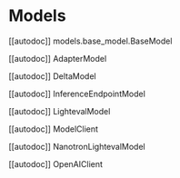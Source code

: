 # Models

[[autodoc]] models.base_model.BaseModel

[[autodoc]] AdapterModel

[[autodoc]] DeltaModel

[[autodoc]] InferenceEndpointModel

[[autodoc]] LightevalModel

[[autodoc]] ModelClient

[[autodoc]] NanotronLightevalModel

[[autodoc]] OpenAIClient
